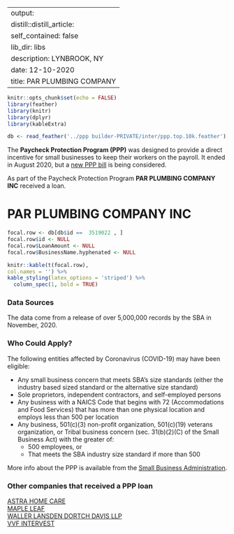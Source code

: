 
---
output:
  distill::distill_article:
    self_contained: false
    lib_dir: libs
description: LYNBROOK, NY 
date: 12-10-2020
title: PAR PLUMBING COMPANY 
---




```r
knitr::opts_chunk$set(echo = FALSE)
library(feather)
library(knitr)
library(dplyr)
library(kableExtra)

db <- read_feather('../ppp builder-PRIVATE/inter/ppp.top.10k.feather')

```



The **Paycheck Protection Program (PPP)** was designed to provide a direct incentive for small businesses to keep their workers on the payroll. It ended in August 2020, but a [new PPP bill](https://thehill.com/policy/finance/529092-bipartisan-support-for-new-ppp-loans-gains-momentum-in-congress) is being considered.

As part of the Paycheck Protection Program **PAR PLUMBING COMPANY INC** received a loan.


# PAR PLUMBING COMPANY INC 

```r
focal.row <- db[db$id ==  3519022 , ]
focal.row$id <- NULL
focal.row$LoanAmount <- NULL
focal.row$BusinessName.hyphenated <- NULL

knitr::kable(t(focal.row), 
col.names = '') %>%
kable_styling(latex_options = 'striped') %>%
  column_spec(1, bold = TRUE)


```

### Data Sources

The data come from a release of over 5,000,000 records by the SBA in November, 2020.


### Who Could Apply?

The following entities affected by Coronavirus (COVID-19) may have been eligible:

+ Any small business concern that meets SBA’s size standards (either the industry based sized standard or the alternative size standard)
+ Sole proprietors, independent contractors, and self-employed persons
+ Any business with a NAICS Code that begins with 72 (Accommodations and Food Services) that has more than one physical location and employs less than 500 per location
+ Any business, 501(c)(3) non-profit organization, 501(c)(19) veterans organization, or Tribal business concern (sec. 31(b)(2)(C) of the Small Business Act) with the greater of:
  + 500 employees, or 
  + That meets the SBA industry size standard if more than 500


More info about the PPP is available from the [Small Business Administration](https://www.sba.gov/funding-programs/loans/coronavirus-relief-options/paycheck-protection-program).

 
### Other companies that received a PPP loan 
   
 [ASTRA HOME CARE](/Paycheck-Protection-Program/388332-ASTRA-HOME-CARE) <br> [MAPLE LEAF](/Paycheck-Protection-Program/2942879-MAPLE-LEAF) <br> [WALLER LANSDEN DORTCH DAVIS LLP](/Paycheck-Protection-Program/4968393-WALLER-LANSDEN-DORTCH-DAVIS-LLP) <br> [VVF INTERVEST](/Paycheck-Protection-Program/4955164-VVF-INTERVEST) <br>